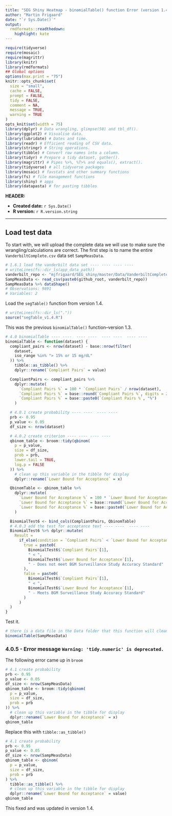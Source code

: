 ```yaml
---
title: "SEG Shiny Heatmap - binomialTable() function Error (version 1.4)"
author: "Martin Frigaard"
date: "`r Sys.Date()`" 
output:
  rmdformats::readthedown:
    highlight: kate
---
```



```r
require(tidyverse)
require(mosaic)
require(magrittr)
library(knitr)
library(rmdformats)
## Global options
options(max.print = "75")
knitr::opts_chunk$set(
  size = "small",
  cache = FALSE,
  prompt = FALSE,
  tidy = FALSE,
  comment = NA,
  message = TRUE,
  warning = TRUE
)
opts_knit$set(width = 75)
library(dplyr) # Data wrangling, glimpse(50) and tbl_df().
library(ggplot2) # Visualise data.
library(lubridate) # Dates and time.
library(readr) # Efficient reading of CSV data.
library(stringr) # String operations.
library(tibble) # Convert row names into a column.
library(tidyr) # Prepare a tidy dataset, gather().
library(magrittr) # Pipes %>%, %T>% and equals(), extract().
library(tidyverse) # all tidyverse packages
library(mosaic) # favstats and other summary functions
library(fs) # file management functions
library(shiny) # apps
library(datapasta) # for pasting tibbles
```

**HEADER:**  

* **Created date:** `r Sys.Date()`    
* **R version:** `r R.version.string`  

***

## Load test data 

To start with, we will upload the complete data we will use to make sure the wrangling/calculations are correct. The first step is to name the entire `VanderbiltComplete.csv` data set `SampMeasData`.


```r
# 1.6.1 load the vanderbilt data set ---- ---- ---- ----
# writeLines(fs::dir_ls(app_data_path))
vanderbilt_repo <- "mjfrigaard/SEG_shiny/master/Data/VanderbiltComplete.csv"
SampMeasData <- read_csv(paste0(github_root, vanderbilt_repo))
SampMeasData %>% dataShape()
# Observations: 9891
# Variables: 2
```

Load the `segTable()` function from version 1.4.

```r
# writeLines(fs::dir_ls("."))
source("segTable_v1.4.R")
```

This was the previous `binomialTable()` function--version 1.3.

```r
# 4.0 binomialTable ---- ----  ---- ----  ---- ----  ---- ----
binomialTable <- function(dataset) {
  compliant_pairs <- nrow(dataset) - base::nrow(filter(
    dataset,
    iso_range %in% "> 15% or 15 mg/dL"
  )) %>%
    tibble::as_tibble() %>%
    dplyr::rename(`Compliant Pairs` = value)

  CompliantPairs <- compliant_pairs %>%
    dplyr::mutate(
      `Compliant Pairs %` = 100 * `Compliant Pairs` / nrow(dataset),
      `Compliant Pairs %` = base::round(`Compliant Pairs %`, digits = 2),
      `Compliant Pairs %` = base::paste0(`Compliant Pairs %`, "%")
    )

  # 4.0.1 create probability ---- ----  ---- ----
  prb <- 0.95
  p_value <- 0.05
  df_size <- nrow(dataset)

  # 4.0.2 create criterion ---- ---- ---- ----
  qbinom_table <- broom::tidy(qbinom(
    p = p_value,
    size = df_size,
    prob = prb,
    lower.tail = TRUE,
    log.p = FALSE
  )) %>%
    # clean up this variable in the tibble for display
    dplyr::rename(`Lower Bound for Acceptance` = x)

  QbinomTable <- qbinom_table %>%
    dplyr::mutate(
      `Lower Bound for Acceptance %` = 100 * `Lower Bound for Acceptance` / nrow(dataset),
      `Lower Bound for Acceptance %` = base::round(`Lower Bound for Acceptance %`, digits = 2),
      `Lower Bound for Acceptance %` = base::paste0(`Lower Bound for Acceptance %`, "%")
    )

  BinomialTest6 <- bind_cols(CompliantPairs, QbinomTable)
  # 4.0.3 add the test for acceptance text ---- ----  ---- ----
  BinomialTest6 %>% dplyr::mutate(
    Result =
      if_else(condition = `Compliant Pairs` < `Lower Bound for Acceptance`,
        true = paste0(
          BinomialTest6$`Compliant Pairs`[1],
          " < ",
          BinomialTest6$`Lower Bound for Acceptance`[1],
          " - Does not meet BGM Surveillance Study Accuracy Standard"
        ),
        false = paste0(
          BinomialTest6$`Compliant Pairs`[1],
          " < ",
          BinomialTest6$`Lower Bound for Acceptance`[1],
          " - Meets BGM Surveillance Study Accuracy Standard"
        )
      )
  )
}
```

Test it. 

```r
# there is a data file in the Data folder that this function will clean
binomialTable(SampMeasData)
```

### 4.0.5 - Error message `Warning: 'tidy.numeric' is deprecated.`

The following error came up in `broom`

```r
# 4.1 create probability
prb <- 0.95
p_value <- 0.05
df_size <- nrow(SampMeasData)
qbinom_table <- broom::tidy(qbinom(
  p = p_value,
  size = df_size,
  prob = prb
)) %>%
  # clean up this variable in the tibble for display
  dplyr::rename(`Lower Bound for Acceptance` = x)
qbinom_table
```

Replace this with `tibble::as_tibble()`

```r
# 4.1 create probability
prb <- 0.95
p_value <- 0.05
df_size <- nrow(SampMeasData)
qbinom_table <- qbinom(
  p = p_value,
  size = df_size,
  prob = prb
) %>%
  tibble::as_tibble() %>%
  # clean up this variable in the tibble for display
  dplyr::rename(`Lower Bound for Acceptance` = value)
qbinom_table
```


This fixed and was updated in version 1.4.
